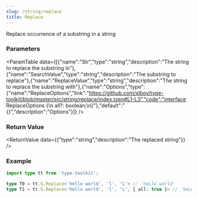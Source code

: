 ```yaml
---
slug: /string/replace
title: Replace
---
```



Replace occurrence of a substring in a string

### Parameters
<ParamTable data={[{"name":"Str","type":"string","description":"The string to replace the substring in"},{"name":"SearchValue","type":"string","description":"The substring to replace"},{"name":"ReplaceValue","type":"string","description":"The string to replace the substring with"},{"name":"Options","type":{"name":"ReplaceOptions","link":"https://github.com/xlboy/type-toolkit/blob/master/src/string/replace/index.tzen#L1-L3","code":"interface ReplaceOptions {\n  all?: boolean;\n}"},"default":"{}","description":"Options"}]} />

### Return Value
<ReturnValue data={{"type":"string","description":"The replaced string"}} />

### Example

```ts
import type tt from 'type-toolkit';

type T0 = tt.S.Replace<'hello world', 'l', 'L'> // 'heLlo world'
type T1 = tt.S.Replace<'hello world', 'l', 'L', { all: true }> // 'heLLo worLd'
```
